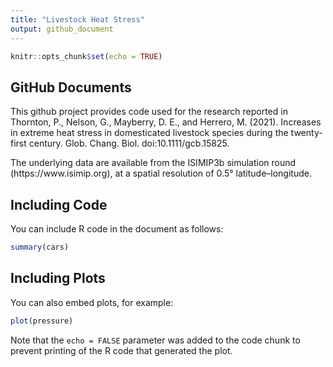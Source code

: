 ```yaml
---
title: "Livestock Heat Stress"
output: github_document
---
```


```r
knitr::opts_chunk$set(echo = TRUE)
```

## GitHub Documents

This github project provides code used for the research reported in 
Thornton, P., Nelson, G., Mayberry, D. E., and Herrero, M. (2021). Increases in extreme heat stress in domesticated livestock species during the twenty-first century. Glob. Chang. Biol. doi:10.1111/gcb.15825.

The underlying data are available from the ISIMIP3b simulation round (https://www.isimip.org), at a spatial resolution of 0.5° latitude–longitude.

## Including Code

You can include R code in the document as follows:

```r
summary(cars)
```

## Including Plots

You can also embed plots, for example:

```r
plot(pressure)
```

Note that the `echo = FALSE` parameter was added to the code chunk to prevent printing of the R code that generated the plot.
